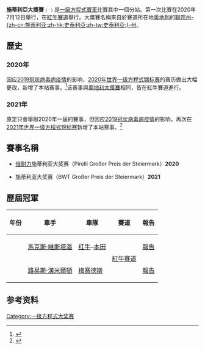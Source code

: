 {{noteTA
|G1=F1
|1=zh-cn:施蒂利亚;zh-hk:史泰利亞;zh-tw:史泰利亞;zh-hans:施泰尔马克
}}
{{F1 race
| Name                  = 施蒂利亚大奖赛
| Flag                  = Flag of Austria.svg	
| Circuit               = [[红牛赛道|红牛赛道]]<br>(2020–現在)
| Circuit_image         = Circuit Red Bull Ring.svg	
| Laps                  = 71	
| First_held            = 2020
| Last_held             = 
| Times_held            = 1	
| Circuit_length_km     = 4.318
| Circuit_length_mi     = 2.683
| Race_length_km        = 306.452
| Race_length_mi        = 190.420
| Most_wins_driver      = {{flagicon|GBR}} [[路易斯·咸美頓|路易斯·咸美頓]] (1)
| Most_wins_constructor = {{flagicon|GER}} [[梅赛德斯AMG车队|梅赛德斯]] (1)
| Current_year          = 2020
| Pole_driver           = {{flagicon|GBR}} [[路易斯·咸美頓|路易斯·咸美頓]]
| Pole_team             = [[梅赛德斯AMG车队|梅赛德斯]]
| Pole_time             = 1:19.273
| Winner                = {{flagicon|GBR}} [[路易斯·咸美頓|路易斯·咸美頓]]
| Winning_team          = [[梅赛德斯AMG车队|梅赛德斯]]
| Winning_time          = 1:22:50.683
| Second                = {{flagicon|FIN}} [[瓦尔特里·博塔斯|瓦尔特里·博塔斯]]
| Second_team           = [[梅赛德斯AMG车队|梅赛德斯]]
| Second_time           = +13.719
| Third                 = {{flagicon|NLD}} [[馬克斯·維斯塔潘|馬克斯·維斯塔潘]]
| Third_team            = [[紅牛車隊|红牛]]–[[本田车队|本田]]
| Third_time            = +33.698
| Fastest_lap_driver    = {{flagicon|ESP}} [[小卡洛斯·塞恩斯|小卡洛斯·塞恩斯]]
| Fastest_lap_team      = [[邁凱倫車隊|迈凯伦]]–[[雷诺车队|雷诺]]
| Fastest_lap           = 1:07.475
}}

'''施蒂利亞大獎賽'''﹙{{lang-de|Großer Preis der Steiermark}}﹚是[[一級方程式賽車|一級方程式賽車]]比賽其中一個分站。第一次比賽在2020年7月12日舉行，在[[紅牛賽道|紅牛賽道]]舉行。大獎賽名稱來自於賽道所在地[[奥地利|奥地利]]的[[聯邦州|聯邦州]][[施泰爾馬克州|-{zh-cn:施蒂利亚;zh-hk:史泰利亞;zh-tw:史泰利亞;}-州]]。

==歷史==
===2020年===
因应[[2019冠状病毒病疫情|2019冠状病毒病疫情]]的影响，[[2020年世界一级方程式锦标赛|2020年世界一级方程式锦标赛]]的赛历做出大幅更改，新增了本站赛事。<ref>{{Cite web|last=|first=|date=|title=F1 confirms first 8 races of revised 2020 calendar, starting with Austria double header|url=https://www.formula1.com/en/latest/article.f1-confirms-first-8-races-of-revised-2020-calendar-starting-with-austria.36X98qZnFFhNxQ8O2WdCON.html|dead-url=no|archive-url=https://web.archive.org/web/20200609102620/https://www.formula1.com/en/latest/article.f1-confirms-first-8-races-of-revised-2020-calendar-starting-with-austria.36X98qZnFFhNxQ8O2WdCON.html|archive-date=2020-06-09|access-date=2020-06-02|website=www.formula1.com|language=en}}</ref>该赛事與[[奧地利大獎賽|奧地利大獎賽]]相同，皆在紅牛賽道進行。
===2021年===
原定只會舉辦2020年一屆的賽事，但因应[[2019冠状病毒病疫情|2019冠状病毒病疫情]]的影响，再次在[[2021年世界一级方程式锦标赛|2021年世界一级方程式锦标赛]]新增了本站赛事。<ref>{{Cite web|url=https://www.formula1.com/en/latest/article.breaking-2021-f1-calendar-reshuffled-as-turkey-drops-off-and-extra-austria.3TufMtNBGTB4ALrfGaiN9e.html|title=2021 F1 calendar reshuffled, as Turkey drops off and extra Austria race added|date=14 May 2021|accessdate=2021-05-14|archive-date=2021-05-15|archive-url=https://web.archive.org/web/20210515071245/https://www.formula1.com/en/latest/article.breaking-2021-f1-calendar-reshuffled-as-turkey-drops-off-and-extra-austria.3TufMtNBGTB4ALrfGaiN9e.html|dead-url=no}}</ref>

==賽事名稱==
*[[倍耐力|倍耐力]]施蒂利亚大奖赛（Pirelli Großer Preis der Steiermark）'''2020'''
*{{link-en|德國倍世淨水|BWT AG|BWT}}施蒂利亚大奖赛（BWT Großer Preis der Steiermark）'''2021'''

==歷屆冠軍==
{| class="wikitable" style="font-size: 95%;"
|-
! 年份
! 車手
! 車隊
! 賽道
! 報告
|-
! {{f1|2021}}
|{{flagicon|NLD}} [[馬克斯·維斯塔潘|馬克斯·維斯塔潘]]
|{{flagicon|AUT}} [[紅牛車隊|红牛]]–[[本田车队|本田]]
|rowspan="2"| [[紅牛賽道|紅牛賽道]]
| [[2021年施蒂利亚大奖赛|報告]]
|-
! {{f1|2020}}
| {{flagicon|GBR}} [[路易斯·漢米爾頓|路易斯·漢米爾頓]]
| {{flagicon|DEU}} [[梅赛德斯AMG车队|梅赛德斯]]
| [[2020年施蒂利亚大奖赛|報告]]
|}

==参考资料==
{{reflist}}

{{一级方程式大奖赛}}

[[Category:一级方程式大奖赛|Category:一级方程式大奖赛]]
